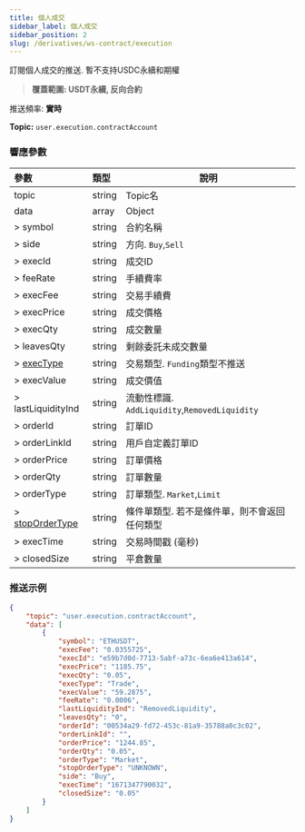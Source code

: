 ```yaml
---
title: 個人成交
sidebar_label: 個人成交
sidebar_position: 2
slug: /derivatives/ws-contract/execution
---
```


訂閱個人成交的推送. 暫不支持USDC永續和期權
> **覆蓋範圍: USDT永續, 反向合約**

推送頻率: **實時**

**Topic:**
`user.execution.contractAccount`

### 響應參數
| 參數 | 類型 | 說明|
|:----- |:-----|----- |
|topic |string |Topic名 |
|data |array |Object |
|> symbol |string |合約名稱 |
|> side |string |方向. `Buy`,`Sell` |
|> execId |string |成交ID |
|> feeRate |string |手續費率 |
|> execFee |string |交易手續費 |
|> execPrice |string |成交價格 |
|> execQty |string |成交數量 |
|> leavesQty |string |剩餘委託未成交數量 |
|> [execType](../enum#exectype) |string |交易類型. `Funding`類型不推送 |
|> execValue |string |成交價值 |
|> lastLiquidityInd |string |流動性標識. `AddLiquidity`,`RemovedLiquidity` |
|> orderId |string |訂單ID |
|> orderLinkId |string |用戶自定義訂單ID |
|> orderPrice |string |訂單價格 |
|> orderQty |string |訂單數量 |
|> orderType |string |訂單類型. `Market`,`Limit` |
|> [stopOrderType](../enum#stopordertype) |string |條件單類型. 若不是條件單，則不會返回任何類型 |
|> execTime |string |交易時間戳 (毫秒) |
|> closedSize |string |平倉數量 |

### 推送示例

```json
{
    "topic": "user.execution.contractAccount",
    "data": [
        {
            "symbol": "ETHUSDT",
            "execFee": "0.0355725",
            "execId": "e59b7d0d-7713-5abf-a73c-6ea6e413a614",
            "execPrice": "1185.75",
            "execQty": "0.05",
            "execType": "Trade",
            "execValue": "59.2875",
            "feeRate": "0.0006",
            "lastLiquidityInd": "RemovedLiquidity",
            "leavesQty": "0",
            "orderId": "00534a29-fd72-453c-81a9-35788a0c3c02",
            "orderLinkId": "",
            "orderPrice": "1244.85",
            "orderQty": "0.05",
            "orderType": "Market",
            "stopOrderType": "UNKNOWN",
            "side": "Buy",
            "execTime": "1671347790032",
            "closedSize": "0.05"
        }
    ]
}
```